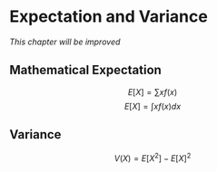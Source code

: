 # Expectation and Variance

_This chapter will be improved_

## Mathematical Expectation

$$E[X] = \sum x f(x)$$
$$E[X] = \int x f(x) dx$$

## Variance

$$V(X) = E[X^2] - E[X]^2 $$
